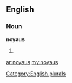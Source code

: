 ==English==

===Noun===
'''noyaus'''

# {{plural of|[[noyau]]}}

[[Category:English plurals]]

[[ar:noyaus]]
[[my:noyaus]]